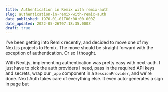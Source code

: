 ```yaml
---
title: Authentication in Remix with remix-auth
slug: authentication-in-remix-with-remix-auth
date_published: 1970-01-01T00:00:00.000Z
date_updated: 2022-05-26T07:18:35.000Z
draft: true
---
```


I've been getting into Remix recently, and decided to move one of my Next.js projects to Remix. The move should be straight forward with the exception of authentication. Or so I thought.

With Next.js, implementing authentication was pretty easy with next-auth. I just have to pick the auth providers I need, pass in the required API keys and secrets, wrap our `_app` component in a `SessionProvider`, and we're done. Next Auth takes care of everything else. It even auto-generates a sign in page but
